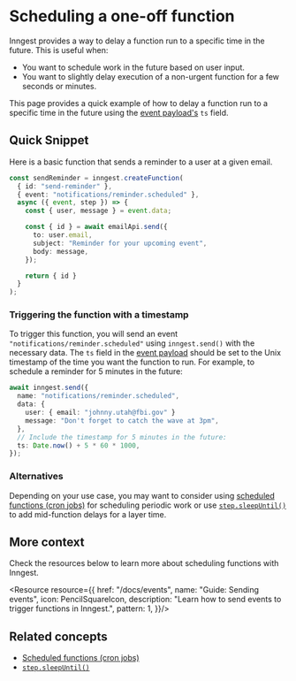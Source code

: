 

# Scheduling a one-off function

Inngest provides a way to delay a function run to a specific time in the future. This is useful when:

* You want to schedule work in the future based on user input.
* You want to slightly delay execution of a non-urgent function for a few seconds or minutes.

This page provides a quick example of how to delay a function run to a specific time in the future using the [event payload's](/docs/events#event-payload-format) `ts` field.

## Quick Snippet

Here is a basic function that sends a reminder to a user at a given email.

```typescript
const sendReminder = inngest.createFunction(
  { id: "send-reminder" },
  { event: "notifications/reminder.scheduled" },
  async ({ event, step }) => {
    const { user, message } = event.data;

    const { id } = await emailApi.send({
      to: user.email,
      subject: "Reminder for your upcoming event",
      body: message,
    });

    return { id }
  }
);
```

### Triggering the function with a timestamp

To trigger this function, you will send an event `"notifications/reminder.scheduled"` using `inngest.send()` with the necessary data. The `ts` field in the [event payload](/docs/events#event-payload-format) should be set to the Unix timestamp of the time you want the function to run. For example, to schedule a reminder for 5 minutes in the future:

```typescript
await inngest.send({
  name: "notifications/reminder.scheduled",
  data: {
    user: { email: "johnny.utah@fbi.gov" }
    message: "Don't forget to catch the wave at 3pm",
  },
  // Include the timestamp for 5 minutes in the future:
  ts: Date.now() + 5 * 60 * 1000,
});
```

### Alternatives

Depending on your use case, you may want to consider using [scheduled functions (cron jobs)](/docs/guides/scheduled-functions) for scheduling periodic work or use [`step.sleepUntil()`](/docs/reference/functions/step-sleep-until) to add mid-function delays for a layer time.

## More context

Check the resources below to learn more about scheduling functions with Inngest.

<ResourceGrid cols={2}>

<Resource resource={{
  href: "/docs/events",
  name: "Guide: Sending events",
  icon: PencilSquareIcon,
  description: "Learn how to send events to trigger functions in Inngest.",
  pattern: 1,
}}/>

</ResourceGrid>

## Related concepts

- [Scheduled functions (cron jobs)](/docs/guides/scheduled-functions)
- [`step.sleepUntil()`](/docs/reference/functions/step-sleep-until)

